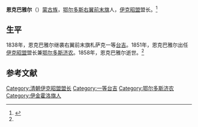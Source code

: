 '''恩克巴雅尔'''（{{bd|？||1858年|}}）[[蒙古族|蒙古族]]，[[鄂尔多斯右翼前末旗|鄂尔多斯右翼前末旗]]人，[[伊克昭盟|伊克昭盟]]盟长。<ref name=cjsh>{{Cite web |url=http://www.cjshl.com/news/view/79 |title=陵寝管理官员济农，成吉思汗陵，2007-08-26 |access-date=2013-06-05 |archive-url=https://web.archive.org/web/20140714165629/http://www.cjshl.com/news/view/79 |archive-date=2014-07-14 |dead-url=yes }}</ref>

==生平==
1838年，恩克巴雅尔继袭右翼前末旗札萨克一等[[台吉|台吉]]。1851年，恩克巴雅尔出任[[伊克昭盟|伊克昭盟]]盟长兼[[鄂尔多斯济农|鄂尔多斯济农]]。1858年，恩克巴雅尔逝世。<ref name=cjsh/>

==参考文献==
{{reflist}}
{{伊克昭盟盟长|清}}
[[Category:清朝伊克昭盟盟长|Category:清朝伊克昭盟盟长]]
[[Category:一等台吉|Category:一等台吉]]
[[Category:鄂尔多斯济农|Category:鄂尔多斯济农]]
[[Category:伊金霍洛旗人|Category:伊金霍洛旗人]]